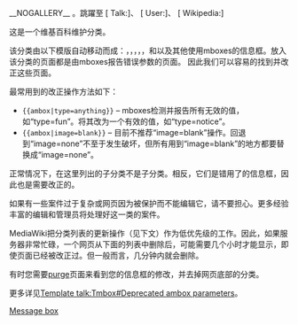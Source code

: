 {{tracking category}}
{{Empty category}}
__NOGALLERY__
'''{{分類隨機頁面||1}}'''。跳躍至
[{{fullurl:Category:需要修复的信息框|from=Talk:}} Talk:]、
[{{fullurl:Category:需要修复的信息框|from=User:}} User:]、
[{{fullurl:Category:需要修复的信息框|from=Wikipedia:}} Wikipedia:]

这是一个维基百科维护分类。 

该分类由以下模版自动移动而成：{{tl|ambox}}，{{tl|tmbox}}，{{tl|imbox}}，{{tl|cmbox}}，{{tl|ombox}}，{{tl|fmbox}}和{{tl|dmbox}}以及其他使用mboxes的信息框。放入该分类的页面都是由mboxes报告错误参数的页面。 因此我们可以容易的找到并改正这些页面。

最常用到的改正操作方法如下：

* <code><nowiki>{{ambox|type=anything}}</nowiki></code> – mboxes检测并报告所有无效的值，如“type=fun”。将其改为一个有效的值，如“type=notice”。
* <code><nowiki>{{ambox|image=blank}}</nowiki></code> – 目前不推荐“image=blank”操作。回退到“image=none”不至于发生破坏，但所有用到“image=blank”的地方都要替换成“image=none”。

正常情况下，在这里列出的子分类不是子分类。相反，它们是错用了的信息框，因此也是需要改正的。 

如果有一些案件过于复杂或网页因为被保护而不能编辑它，请不要担心。更多经验丰富的编辑和管理员将处理好这一类的案件。 

MediaWiki把分类列表的更新操作（见下文）作为低优先级的工作。因此，如果服务器非常忙碌，一个网页从下面的列表中删除后，可能需要几个小时才能显示，即使页面已经被改正过。但一般而言，几分钟内就会删除。 

有时您需要[[Wikipedia:Purge|purge]]页面来看到您的信息框的修改，并去掉网页底部的分类。

更多详见[[Template_talk:Tmbox#Deprecated_ambox_parameters|Template talk:Tmbox#Deprecated ambox parameters]]。

[[Category:维基百科模板参数问题|Message box]]